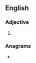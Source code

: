==English==

===Adjective===
{{head|en|adjective}}

# {{obsolete spelling of|splenic|lang=en}}

===Anagrams===
* {{anagrams|en|spicknel}}